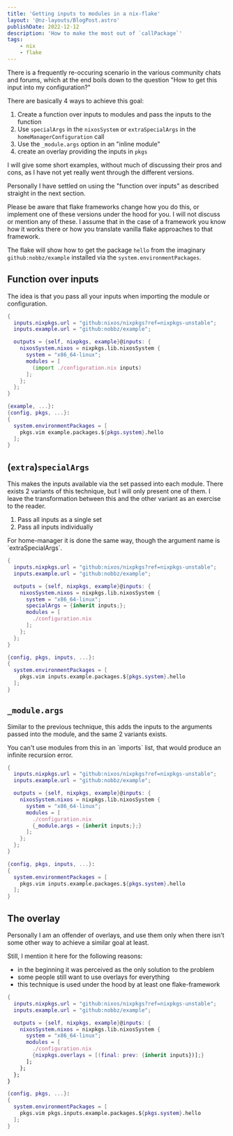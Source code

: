 ```yaml
---
title: 'Getting inputs to modules in a nix-flake'
layout: '@nz-layouts/BlogPost.astro'
publishDate: 2022-12-12
description: 'How to make the most out of `callPackage`'
tags:
    - nix
    - flake
---
```



There is a frequently re-occuring scenario in the various community chats and
forums, which at the end boils down to the question "How to get this input into
my configuration?"

There are basically 4 ways to achieve this goal:

1. Create a function over inputs to modules and pass the inputs to the function
2. Use `specialArgs` in the `nixosSystem` or `extraSpecialArgs` in the `homeManagerConfiguration` call
3. Use the `_module.args` option in an "inline module"
4. create an overlay providing the inputs in `pkgs`

I will give some short examples, without much of discussing their pros and cons,
as I have not yet really went through the different versions.

Personally I have settled on using the "function over inputs" as described straight
in the next section.

Please be aware that flake frameworks change how you do this, or implement one
of these versions under the hood for you. I will not discuss or mention any of
these. I assume that in the case of a framework you know how it works there or
how you translate vanilla flake approaches to that framework.

The flake will show how to get the package `hello` from the imaginary `github:nobbz/example`
installed via the `system.environmentPackages`.

## Function over inputs

The idea is that you pass all your inputs when importing the module or configuration.

```nix filename=flake.nix
{
  inputs.nixpkgs.url = "github:nixos/nixpkgs?ref=nixpkgs-unstable";
  inputs.example.url = "github:nobbz/example";

  outputs = {self, nixpkgs, example}@inputs: {
    nixosSystem.nixos = nixpkgs.lib.nixosSystem {
      system = "x86_64-linux";
      modules = [
        (import ./configuration.nix inputs)
      ];
    };
  };
}
```

```nix filename=configuration.nix
{example, ...}:
{config, pkgs, ...}:
{
  system.environmentPackages = [
    pkgs.vim example.packages.${pkgs.system}.hello
  ];
}
```

## (`extra`)`specialArgs`

This makes the inputs available via the set passed into each module. There exists
2 variants of this technique, but I will only present one of them. I leave the
transformation between this and the other variant as an exercise to the reader.

1. Pass all inputs as a single set
2. Pass all inputs individually

<NoteBox>
	For home-manager it is done the same way, though the argument name is `extraSpecialArgs`.
</NoteBox>

```nix filename=flake.nix
{
  inputs.nixpkgs.url = "github:nixos/nixpkgs?ref=nixpkgs-unstable";
  inputs.example.url = "github:nobbz/example";

  outputs = {self, nixpkgs, example}@inputs: {
    nixosSystem.nixos = nixpkgs.lib.nixosSystem {
      system = "x86_64-linux";
      specialArgs = {inherit inputs;};
      modules = [
        ./configuration.nix
      ];
    };
  };
}
```

```nix filename=configuration.nix
{config, pkgs, inputs, ...}:
{
  system.environmentPackages = [
    pkgs.vim inputs.example.packages.${pkgs.system}.hello
  ];
}
```

## `_module.args`

Similar to the previous technique, this adds the inputs to the arguments passed
into the module, and the same 2 variants exists.

<NoteBox>
	You can't use modules from this in an `imports` list, that would produce an infinite recursion
	error.
</NoteBox>

```nix filename=flake.nix
{
  inputs.nixpkgs.url = "github:nixos/nixpkgs?ref=nixpkgs-unstable";
  inputs.example.url = "github:nobbz/example";

  outputs = {self, nixpkgs, example}@inputs: {
    nixosSystem.nixos = nixpkgs.lib.nixosSystem {
      system = "x86_64-linux";
      modules = [
        ./configuration.nix
        {_module.args = {inherit inputs;};}
      ];
    };
  };
}
```

```nix filename=configuration.nix
{config, pkgs, inputs, ...}:
{
  system.environmentPackages = [
    pkgs.vim inputs.example.packages.${pkgs.system}.hello
  ];
}
```

## The overlay

Personally I am an offender of overlays, and use them only when there isn't
some other way to achieve a similar goal at least.

Still, I mention it here for the following reasons:

-   in the beginning it was perceived as the only solution to the problem
-   some people still want to use overlays for everything
-   this technique is used under the hood by at least one flake-framework

```nix filename=flake.nix
{
  inputs.nixpkgs.url = "github:nixos/nixpkgs?ref=nixpkgs-unstable";
  inputs.example.url = "github:nobbz/example";

  outputs = {self, nixpkgs, example}@inputs: {
    nixosSystem.nixos = nixpkgs.lib.nixosSystem {
      system = "x86_64-linux";
      modules = [
        ./configuration.nix
        {nixpkgs.overlays = [(final: prev: {inherit inputs})];}
      ];
    };
  };
}
```

```nix filename=configuration.nix
{config, pkgs, ...}:
{
  system.environmentPackages = [
    pkgs.vim pkgs.inputs.example.packages.${pkgs.system}.hello
  ];
}
```
